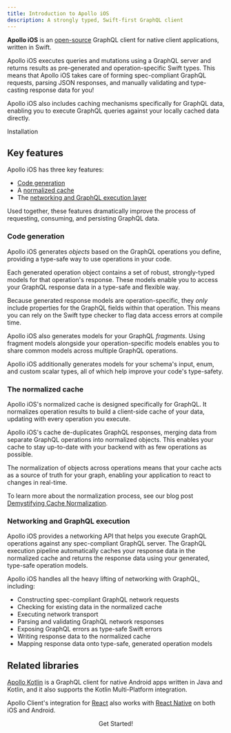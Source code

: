 ```yaml
---
title: Introduction to Apollo iOS
description: A strongly typed, Swift-first GraphQL client
---
```


**Apollo iOS** is an [open-source](https://github.com/apollographql/apollo-ios) GraphQL client for native client applications, written in Swift.

Apollo iOS executes queries and mutations using a GraphQL server and returns results as pre-generated and operation-specific Swift types. This means that Apollo iOS takes care of forming spec-compliant GraphQL requests, parsing JSON responses, and manually validating and type-casting response data for you!

Apollo iOS also includes caching mechanisms specifically for GraphQL data, enabling you to execute GraphQL queries against your locally cached data directly.

<div>
  <ButtonLink href="./get-started/" size="lg">
    Installation
  </ButtonLink>
</div>

## Key features

Apollo iOS has three key features:

- [Code generation](#code-generation)
- A [normalized cache](#the-normalized-cache)
- The [networking and GraphQL execution layer](#networking-and-graphql-execution)

Used together, these features dramatically improve the process of requesting, consuming, and persisting GraphQL data.

### Code generation

Apollo iOS generates _objects_ based on the GraphQL operations you define, providing a type-safe way to use operations in your code.

Each generated operation object contains a set of robust, strongly-typed models for that operation's response. These models enable you to access your GraphQL response data in a type-safe and flexible way.

Because generated response models are operation-specific, they _only_ include properties for the GraphQL fields within that operation. This means you can rely on the Swift type checker to flag data access errors at compile time.

Apollo iOS also generates models for your GraphQL _fragments_. Using fragment models alongside your operation-specific models enables you to share common models across multiple GraphQL operations.

Apollo iOS additionally generates models for your schema's input, enum, and custom scalar types, all of which help improve your code's type-safety.

### The normalized cache

Apollo iOS's normalized cache is designed specifically for GraphQL. It normalizes operation results to build a client-side cache of your data, updating with every operation you execute. 

Apollo iOS's cache de-duplicates GraphQL responses, merging data from separate GraphQL operations into normalized objects. This enables your cache to stay up-to-date with your backend with as few operations as possible.

The normalization of objects across operations means that your cache acts as a source of truth for your graph, enabling your application to react to changes in real-time.

To learn more about the normalization process, see our blog post [Demystifying Cache Normalization](https://www.apollographql.com/blog/apollo-client/caching/demystifying-cache-normalization).

### Networking and GraphQL execution

Apollo iOS provides a networking API that helps you execute GraphQL operations against any spec-compliant GraphQL server. The GraphQL execution pipeline automatically caches your response data in the normalized cache and returns the response data using your generated, type-safe operation models.

Apollo iOS handles all the heavy lifting of networking with GraphQL, including:

- Constructing spec-compliant GraphQL network requests
- Checking for existing data in the normalized cache
- Executing network transport
- Parsing and validating GraphQL network responses
- Exposing GraphQL errors as type-safe Swift errors
- Writing response data to the normalized cache
- Mapping response data onto type-safe, generated operation models

## Related libraries

[Apollo Kotlin](/kotlin/) is a GraphQL client for native Android apps written in Java and Kotlin, and it also supports the Kotlin Multi-Platform integration.

Apollo Client's integration for [React](/react) also works with [React Native](https://facebook.github.io/react-native/) on both iOS and Android.

<div align="center">
  <ButtonLink href="./get-started/" size="lg">
    Get Started!
  </ButtonLink>
</div>
